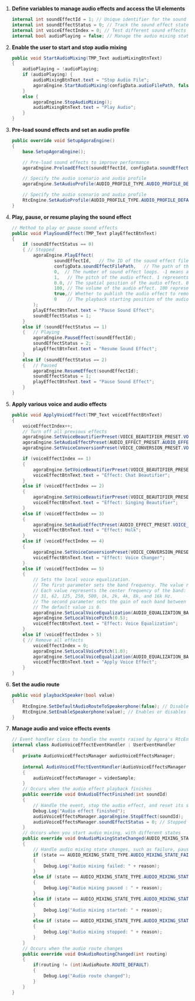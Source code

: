 <PlatformWrapper platform="unity">


1. **Define variables to manage audio effects and access the UI elements**

    ```csharp
    internal int soundEffectId = 1; // Unique identifier for the sound effect file
    internal int soundEffectStatus = 0; // Track the sound effect state
    internal int voiceEffectIndex = 0; // Test different sound effects
    internal bool audioPlaying = false; // Manage the audio mixing state
    ```

1. **Enable the user to start and stop audio mixing**
                
    ```csharp
    public void StartAudioMixing(TMP_Text audioMixingBtnText)
    {
        audioPlaying = !audioPlaying;
        if (audioPlaying) {
            audioMixingBtnText.text = "Stop Audio File";
            agoraEngine.StartAudioMixing(configData.audioFilePath, false, -1);
        }
        else {
            agoraEngine.StopAudioMixing();
            audioMixingBtnText.text = "Play Audio";
        }
    }
    ```

1. **Pre-load sound effects and set an audio profile**

    ```csharp
    public override void SetupAgoraEngine()
    {
        base.SetupAgoraEngine();

        // Pre-load sound effects to improve performance
        agoraEngine.PreloadEffect(soundEffectId, configData.soundEffectFilePath);

        // Specify the audio scenario and audio profile
        agoraEngine.SetAudioProfile(AUDIO_PROFILE_TYPE.AUDIO_PROFILE_DEFAULT, AUDIO_SCENARIO_TYPE.AUDIO_SCENARIO_CHATROOM);

        // Specify the audio scenario and audio profile
        RtcEngine.SetAudioProfile(AUDIO_PROFILE_TYPE.AUDIO_PROFILE_DEFAULT, AUDIO_SCENARIO_TYPE.AUDIO_SCENARIO_CHATROOM);
    }
    ```

1. **Play, pause, or resume playing the sound effect**

    ```csharp
    // Method to play or pause sound effects
    public void PlaySoundEffect(TMP_Text playEffectBtnText)
    {
        if (soundEffectStatus == 0)
        { // Stopped
            agoraEngine.PlayEffect(
                    soundEffectId,   // The ID of the sound effect file.
                    configData.soundEffectFilePath,   // The path of the sound effect file.
                    0,  // The number of sound effect loops. -1 means an infinite loop. 0 means once.
                    1,   // The pitch of the audio effect. 1 represents the original pitch.
                    0.0, // The spatial position of the audio effect. 0.0 represents that the audio effect plays in the front.
                    100, // The volume of the audio effect. 100 represents the original volume.
                    true,// Whether to publish the audio effect to remote users.
                    0    // The playback starting position of the audio effect file in ms.
            );
            playEffectBtnText.text = "Pause Sound Effect";
            soundEffectStatus = 1;
        }
        else if (soundEffectStatus == 1)
        {   // Playing
            agoraEngine.PauseEffect(soundEffectId);
            soundEffectStatus = 2;
            playEffectBtnText.text = "Resume Sound Effect";
        }
        else if (soundEffectStatus == 2)
        {   // Paused
            agoraEngine.ResumeEffect(soundEffectId);
            soundEffectStatus = 1;
            playEffectBtnText.text = "Pause Sound Effect";
        }
    }
    ```

1. **Apply various voice and audio effects**

    ```csharp
    public void ApplyVoiceEffect(TMP_Text voiceEffectBtnText)
    {
        voiceEffectIndex++;
        // Turn off all previous effects
        agoraEngine.SetVoiceBeautifierPreset(VOICE_BEAUTIFIER_PRESET.VOICE_BEAUTIFIER_OFF);
        agoraEngine.SetAudioEffectPreset(AUDIO_EFFECT_PRESET.AUDIO_EFFECT_OFF);
        agoraEngine.SetVoiceConversionPreset(VOICE_CONVERSION_PRESET.VOICE_CONVERSION_OFF);

        if (voiceEffectIndex == 1)
        {
            agoraEngine.SetVoiceBeautifierPreset(VOICE_BEAUTIFIER_PRESET.CHAT_BEAUTIFIER_MAGNETIC);
            voiceEffectBtnText.text = "Effect: Chat Beautifier";
        }
        else if (voiceEffectIndex == 2)
        {
            agoraEngine.SetVoiceBeautifierPreset(VOICE_BEAUTIFIER_PRESET.SINGING_BEAUTIFIER);
            voiceEffectBtnText.text = "Effect: Singing Beautifier";
        }
        else if (voiceEffectIndex == 3)
        {
            agoraEngine.SetAudioEffectPreset(AUDIO_EFFECT_PRESET.VOICE_CHANGER_EFFECT_HULK);
            voiceEffectBtnText.text = "Effect: Hulk";
        }
        else if (voiceEffectIndex == 4)
        {
            agoraEngine.SetVoiceConversionPreset(VOICE_CONVERSION_PRESET.VOICE_CHANGER_BASS);
            voiceEffectBtnText.text = "Effect: Voice Changer";
        }
        else if (voiceEffectIndex == 5)
        {
            // Sets the local voice equalization.
            // The first parameter sets the band frequency. The value ranges between 0 and 9.
            // Each value represents the center frequency of the band: 
            // 31, 62, 125, 250, 500, 1k, 2k, 4k, 8k, and 16k Hz.
            // The second parameter sets the gain of each band between -15 and 15 dB.
            // The default value is 0.
            agoraEngine.SetLocalVoiceEqualization(AUDIO_EQUALIZATION_BAND_FREQUENCY.AUDIO_EQUALIZATION_BAND_31, 3);
            agoraEngine.SetLocalVoicePitch(0.5);
            voiceEffectBtnText.text = "Effect: Voice Equalization";
        }
        else if (voiceEffectIndex > 5)
        { // Remove all effects
            voiceEffectIndex = 0;
            agoraEngine.SetLocalVoicePitch(1.0);
            agoraEngine.SetLocalVoiceEqualization(AUDIO_EQUALIZATION_BAND_FREQUENCY.AUDIO_EQUALIZATION_BAND_31, 3);
            voiceEffectBtnText.text = "Apply Voice Effect";
        }
    }
    ```

1. **Set the audio route**

    ```csharp
    public void playbackSpeaker(bool value)
    {
        RtcEngine.SetDefaultAudioRouteToSpeakerphone(false); // Disables the default audio route.
        RtcEngine.SetEnableSpeakerphone(value); // Enables or disables the speakerphone temporarily.
    }
    ```

1. **Manage audio and voice effects events**

    ```csharp
    // Event handler class to handle the events raised by Agora's RtcEngine instance
    internal class AudioVoiceEffectEventHandler : UserEventHandler
    {
        private AudioVoiceEffectsManager audioVoiceEffectsManager;
        
        internal AudioVoiceEffectEventHandler(AudioVoiceEffectsManager videoSample) : base(videoSample)
        {
            audioVoiceEffectsManager = videoSample;
        }
        // Occurs when the audio effect playback finishes
        public override void OnAudioEffectFinished(int soundId)
        {
            // Handle the event, stop the audio effect, and reset its status
            Debug.Log("Audio effect finished");
            audioVoiceEffectsManager.agoraEngine.StopEffect(soundId);
            audioVoiceEffectsManager.soundEffectStatus = 0; // Stopped
        }
        // Occurs when you start audio mixing, with different states
        public override void OnAudioMixingStateChanged(AUDIO_MIXING_STATE_TYPE state, AUDIO_MIXING_REASON_TYPE reason)
        {
            // Handle audio mixing state changes, such as failure, pause, play, or stop
            if (state == AUDIO_MIXING_STATE_TYPE.AUDIO_MIXING_STATE_FAILED)
            {
                Debug.Log("Audio mixing failed: " + reason);
            }
            else if (state == AUDIO_MIXING_STATE_TYPE.AUDIO_MIXING_STATE_PAUSED)
            {
                Debug.Log("Audio mixing paused : " + reason);
            }
            else if (state == AUDIO_MIXING_STATE_TYPE.AUDIO_MIXING_STATE_PLAYING)
            {
                Debug.Log("Audio mixing started: " + reason);
            }
            else if (state == AUDIO_MIXING_STATE_TYPE.AUDIO_MIXING_STATE_STOPPED)
            {
                Debug.Log("Audio mixing stopped: " + reason);
            }
        }
        // Occurs when the audio route changes
        public override void OnAudioRoutingChanged(int routing)
        {
            if(routing != (int)AudioRoute.ROUTE_DEFAULT)
            {
                Debug.Log("Audio route changed");
            }
        }
    }
    ```

</PlatformWrapper>
